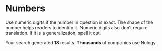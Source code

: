 
# Numbers

Use numeric digits if the number in question is exact. The shape of the number helps readers to identify it. Numeric digits also don’t require translation. If it is a generalization, spell it out.

<YesExample>
    <Text>Your search generated <strong>18</strong> results.</Text>
</YesExample>
<YesExample>
    <Text><strong>Thousands</strong> of companies use Nulogy.</Text>
</YesExample>

